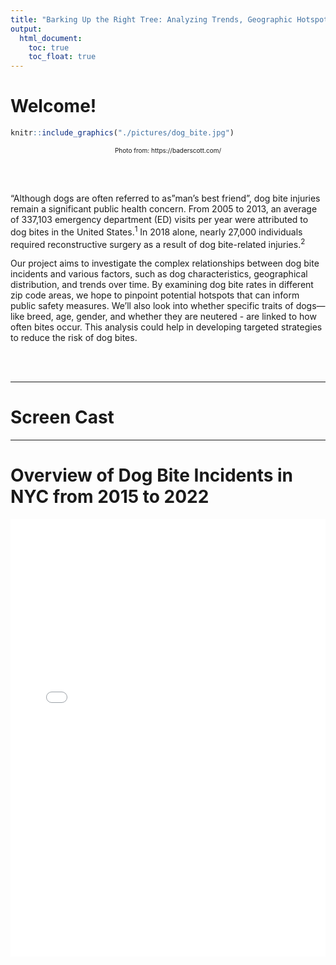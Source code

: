 ```yaml
---
title: "Barking Up the Right Tree: Analyzing Trends, Geographic Hotspots, and Contributing Factors of NYC Dogbites"
output:
  html_document:
    toc: true
    toc_float: true
---
```

# Welcome!

```r
knitr::include_graphics("./pictures/dog_bite.jpg")
```
<center style="font-size: 10px;"> Photo from:  https://baderscott.com/ </center>

<br><br>  

"Although dogs are often referred to as "man’s best friend", dog bite injuries remain a significant public health concern. From 2005 to 2013, an average of 337,103 emergency department (ED) visits per year were attributed to dog bites in the United States.^1^ In 2018 alone, nearly 27,000 individuals required reconstructive surgery as a result of dog bite-related injuries.^2^

Our project aims to investigate the complex relationships between dog bite incidents and various factors, such as dog characteristics, geographical distribution, and trends over time. By examining dog bite rates in different zip code areas, we hope to pinpoint potential hotspots that can inform public safety measures. We’ll also look into whether specific traits of dogs—like breed, age, gender, and whether they are neutered - are linked to how often bites occur. This analysis could help in developing targeted strategies to reduce the risk of dog bites.

<br><br>


---

# Screen Cast



---

# Overview of Dog Bite Incidents in NYC from 2015 to 2022


<iframe src="maps/Dog_Bite_Count_Switchable.html" style="width: 100%; height: 700px; border: none;"></iframe>

